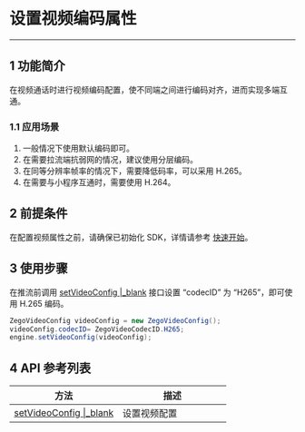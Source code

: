 <style>
table th:nth-of-type(1) { min-width: 120px; width: 50%; }
table th:nth-of-type(2) { min-width: 120px; width: 50%; }
table {width: 100%;}
</style>

# 设置视频编码属性

---

## 1 功能简介

在视频通话时进行视频编码配置，使不同端之间进行编码对齐，进而实现多端互通。

### 1.1 应用场景

1. 一般情况下使用默认编码即可。
2. 在需要拉流端抗弱网的情况，建议使用分层编码。
3. 在同等分辨率帧率的情况下，需要降低码率，可以采用 H.265。
4. 在需要与小程序互通时，需要使用 H.264。

## 2 前提条件

在配置视频属性之前，请确保已初始化 SDK，详情请参考 [快速开始](#195)。

## 3 使用步骤

在推流前调用 [setVideoConfig \|_blank](/zh/api?doc=Express_Video_SDK_API~Java~class~im-zego-zegoexpress-zego-express-engine#set-video-config) 接口设置 “codecID” 为 “H265”，即可使用 H.265 编码。

```java
ZegoVideoConfig videoConfig = new ZegoVideoConfig();
videoConfig.codecID= ZegoVideoCodecID.H265;
engine.setVideoConfig(videoConfig);
```

## 4 API 参考列表

| 方法 | 描述 |
|-------|--------|
| [setVideoConfig \|_blank](/zh/api?doc=Express_Video_SDK_API~Java~class~im-zego-zegoexpress-zego-express-engine#set-video-config) | 设置视频配置 |
